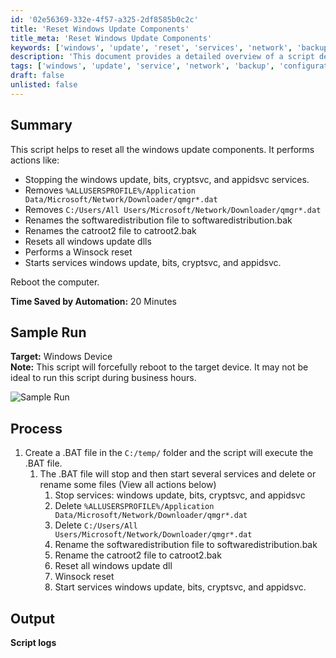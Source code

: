```yaml
---
id: '02e56369-332e-4f57-a325-2df8585b0c2c'
title: 'Reset Windows Update Components'
title_meta: 'Reset Windows Update Components'
keywords: ['windows', 'update', 'reset', 'services', 'network', 'backup']
description: 'This document provides a detailed overview of a script designed to reset all Windows Update components. It includes steps to stop necessary services, delete specific files, rename critical folders, reset DLLs, and perform a Winsock reset. The script aims to streamline the update process and save time by automating these tasks.'
tags: ['windows', 'update', 'service', 'network', 'backup', 'configuration']
draft: false
unlisted: false
---
```

## Summary

This script helps to reset all the windows update components. It performs actions like:
- Stopping the windows update, bits, cryptsvc, and appidsvc services.
- Removes `%ALLUSERSPROFILE%/Application Data/Microsoft/Network/Downloader/qmgr*.dat`
- Removes `C:/Users/All Users/Microsoft/Network/Downloader/qmgr*.dat`
- Renames the softwaredistribution file to softwaredistribution.bak
- Renames the catroot2 file to catroot2.bak
- Resets all windows update dlls
- Performs a Winsock reset
- Starts services windows update, bits, cryptsvc, and appidsvc.

Reboot the computer.

**Time Saved by Automation:** 20 Minutes

## Sample Run

**Target:** Windows Device  
**Note:** This script will forcefully reboot to the target device. It may not be ideal to run this script during business hours.

![Sample Run](../../../static/img/Patch-Error-Troubleshooting/image_1.png)

## Process

1. Create a .BAT file in the `C:/temp/` folder and the script will execute the .BAT file.
   1. The .BAT file will stop and then start several services and delete or rename some files (View all actions below)
      1. Stop services: windows update, bits, cryptsvc, and appidsvc
      2. Delete `%ALLUSERSPROFILE%/Application Data/Microsoft/Network/Downloader/qmgr*.dat`
      3. Delete `C:/Users/All Users/Microsoft/Network/Downloader/qmgr*.dat`
      4. Rename the softwaredistribution file to softwaredistribution.bak
      5. Rename the catroot2 file to catroot2.bak
      6. Reset all windows update dll
      7. Winsock reset
      8. Start services windows update, bits, cryptsvc, and appidsvc.

## Output

**Script logs**












